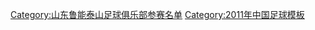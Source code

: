 {{Football squad with groups
|name=2011年中超分类名单山东
|bgcolor=#F87000
|bordercolor=#8060D0
|textcolor=#F8F8F8
|title=[[山东鲁能泰山足球俱乐部|<span style="color:#F8F8F8">山东鲁能泰山</span>]] — [[2011年中国足球超级联赛|<span style="color:#F8F8F8">2011年</span>]][[中国足球超级联赛|<span style="color:#F8F8F8">中超联赛</span>]]第五名、[[2011年中国足协杯|<span style="color:#F8F8F8">足协杯</span>]]亞军
|group1=全年参赛球员
|list1=<div>
{{Football squad2 player|no=1|name=[[李雷雷]]}}
{{Football squad2 player|no=2|name=[[刘金东]]}}
{{Football squad2 player|no=5|name=[[汪强]]}}
{{Football squad2 player|no=6|name=[[周海滨]]}}
{{Football squad2 player|no=7|name=[[崔鹏 (足球运动员)|崔鹏]]}}
{{Football squad2 player|no=8|name=[[王永珀]]}}
{{Football squad2 player|no=9|name=[[韩鹏]]}}
{{Football squad2 player|no=10|name={{flagicon|BRA}} [[奥比纳]]}}
{{Football squad2 player|no=11|name=[[王彤 (足球运动员)|王彤]]}}
{{Football squad2 player|no=12|name=[[耿晓锋]]}}
{{Football squad2 player|no=13|name=[[高迪]]}}
{{Football squad2 player|no=14|name=[[木热合买提江·莫扎帕|木热合买提江]]}}
{{Football squad2 player|no=15|name=[[苑维玮]]}}
{{Football squad2 player|no=16|name=[[郑铮 (足球运动员)|郑铮]]}}
{{Football squad2 player|no=17|name={{flagicon|HON}} [[胡里奥·塞萨尔·德莱昂|德莱昂]]}}
{{Football squad2 player|no=18|name={{flagicon|LBN}} [[洛达·安塔尔|安塔尔]]}}
{{Football squad2 player|no=19|name=[[张弛 (足球运动员)|张弛]]}}
{{Football squad2 player|no=20|name=[[王亮 (1979年)|王亮]]}}
{{Football squad2 player|no=21|name=[[邓卓翔]]}}
{{Football squad2 player|no=22|name=[[杨程]]}}
{{Football squad2 player|no=23|name=[[李微]]}}
{{Football squad2 player|no=24|name=[[吕征]]}}
{{Football squad2 player|no=25|name=[[刘洋 (足球运动员)|刘洋]]}}
{{Football squad2 player|no=26|name=[[夏宁宁]]}}
{{Football squad2 player|no=27|name=[[马龙 (足球运动员)|马龙]]}}
{{Football squad2 player|no=28|name=[[马兴煜]]}}
{{Football squad2 player|no=29|name={{flagicon|CPV}} {{flagicon|POR}} [[里卡多·乔治·费雷拉·平托·达·席尔瓦|里卡多]]}}
{{Football squad2 player|no=30|name=[[邵镤亮]]}}
{{Football squad2 player|no=31|name=[[于帅]]}}
{{Football squad2 player|no=32|name=[[张晓宇 (足球运动员)|张晓宇]]}}
{{Football squad2 player|no=33|name=[[任永顺]]}}
{{Football squad2 player|no=34|name=[[杨晨 (1991年)|杨晨]]}}
{{Football squad2 player|no=35|name=[[孙冬]]}}
{{Football squad2 player|no=36|name=[[刘伟国]]}}
{{Football squad2 player|no=37|name=[[王伯仁]]}}
{{Football squad2 player|no=38|name=[[赵万]]}}
{{Football squad2 player|no=39|name=[[赵泓旭]]}}
{{Football squad2 player|no=40|name=[[刘钊 (足球运动员)|刘钊]]}}
</div>
|group2=夏季转入球员
|list2=<div>
{{Football squad2 player|no=4|name={{flagicon|BRA}} [[法比亚诺·梅迪纳·达·席尔瓦|法比亚诺]]}}
{{Football squad2 player|no=50|name=[[蒿俊闵]]}}
</div>
|group3=夏季转出球员
|list3=<div>
{{Football squad2 player|no=3|name={{flagicon|BRA}} [[雷纳托·席尔瓦]]}}
</div>
|group4=主教练
|list4={{flagicon|CRO}} [[布兰科·伊万科维奇|伊万科维奇]]<small> (至第 5 轮) </small>；{{flagicon|CRO}} 拉伊科·马季奇<small> [代理，至第 23 轮<small> (第 12 轮补赛后) </small>] </small>；{{flagicon|POR}} 巴博萨<small> (代理)</small>
}}
<noinclude>
{{DEFAULTSORT:Shandong Luneng Taishan F.C. Squad 2011}}
[[Category:山东鲁能泰山足球俱乐部参赛名单]]
[[Category:2011年中国足球模板]]
</noinclude>